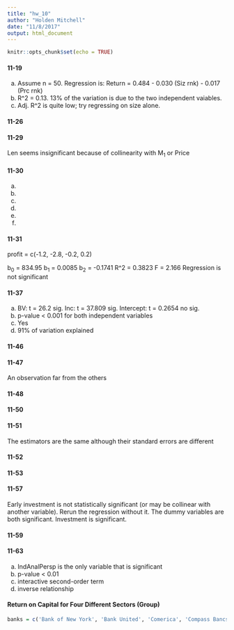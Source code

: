 ```yaml
---
title: "hw_10"
author: "Holden Mitchell"
date: "11/8/2017"
output: html_document
---
```


```r
knitr::opts_chunk$set(echo = TRUE)
```

#### 11-19

a. Assume n = 50.
Regression is: Return = 0.484 - 0.030 (Siz rnk) - 0.017 (Prc rnk)
b. R^2 = 0.13. 13% of the variation is due to the two independent vaiables.
c. Adj. R^2 is quite low; try regressing on size alone.

#### 11-26

#### 11-29

Len seems insignificant because of collinearity with M<sub>1</sub> or Price

#### 11-30

a.
b.
c.
d.
e.
f.


#### 11-31

profit = c(-1.2, -2.8, -0.2, 0.2)


b<sub>0</sub> = 834.95
b<sub>1</sub> = 0.0085
b<sub>2</sub> = -0.1741
R^2 = 0.3823
F = 2.166
Regression is not significant

#### 11-37

a. BV: t = 26.2 sig.
  Inc: t = 37.809 sig.
  Intercept: t = 0.2654 no sig.
b. p-value < 0.001 for both independent variables
c. Yes
d. 91% of variation explained

#### 11-46 

#### 11-47

An observation far from the others

#### 11-48

#### 11-50

#### 11-51

The estimators are the same although their standard errors are different

#### 11-52

#### 11-53

#### 11-57

Early investment is not statistically significant (or may be collinear with another variable). Rerun the regression without it. The dummy variables are both significant. Investment is significant.

#### 11-59

#### 11-63

a. IndAnalPersp is the only variable that is significant
b. p-value < 0.01
c. interactive second-order term
d. inverse relationship

#### Return on Capital for Four Different Sectors (Group)

```r

banks = c('Bank of New York', 'Bank United', 'Comerica', 'Compass Bancshares', 'Fifth Third Bancorp', 'First Tennessee National', 'Firstar', 'Golden State Bancorp', 'Golden West Financial', 'Greenpoint Financial', 'Hibernia', 'M&T Bank', 'Marshall & Ilsley', 'Northern Trust', 'Old Kent Financial', 'PND Financial Services', 'SouthTrust', 'S')

```